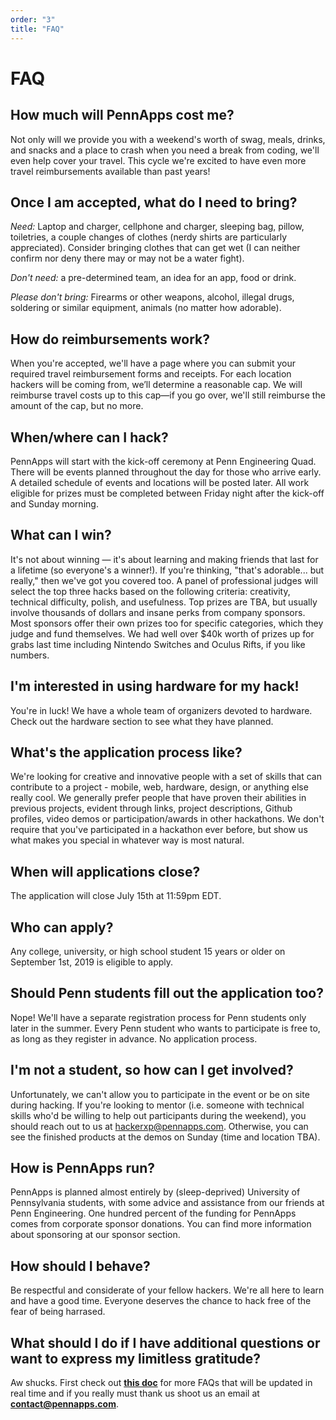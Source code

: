 ```yaml
---
order: "3"
title: "FAQ"
---
```


# FAQ

## How much will PennApps cost me?

Not only will we provide you with a weekend's worth of swag, meals, drinks, and snacks and a place to crash when you need a break from coding, we'll even help cover your travel. This cycle we're excited to have even more travel reimbursements available than past years!

## Once I am accepted, what do I need to bring?

_Need:_ Laptop and charger, cellphone and charger, sleeping bag, pillow, toiletries, a couple changes of clothes (nerdy shirts are particularly appreciated). Consider bringing clothes that can get wet (I can neither confirm nor deny there may or may not be a water fight).

_Don't need:_ a pre-determined team, an idea for an app, food or drink.

_Please don't bring:_ Firearms or other weapons, alcohol, illegal drugs, soldering or similar equipment, animals (no matter how adorable).

## How do reimbursements work?

When you're accepted, we'll have a page where you can submit your required travel reimbursement forms and receipts. For each location hackers will be coming from, we’ll determine a reasonable cap. We will reimburse travel costs up to this cap—if you go over, we'll still reimburse the amount of the cap, but no more.

## When/where can I hack?

PennApps will start with the kick-off ceremony at Penn Engineering Quad. There will be events planned throughout the day for those who arrive early. A detailed schedule of events and locations will be posted later. All work eligible for prizes must be completed between Friday night after the kick-off and Sunday morning.

## What can I win?

It's not about winning — it's about learning and making friends that last for a lifetime (so everyone's a winner!). If you're thinking, "that's adorable... but really," then we've got you covered too. A panel of professional judges will select the top three hacks based on the following criteria: creativity, technical difficulty, polish, and usefulness. Top prizes are TBA, but usually involve thousands of dollars and insane perks from company sponsors. Most sponsors offer their own prizes too for specific categories, which they judge and fund themselves. We had well over $40k worth of prizes up for grabs last time including Nintendo Switches and Oculus Rifts, if you like numbers.

## I'm interested in using hardware for my hack!

You're in luck! We have a whole team of organizers devoted to hardware. Check out the hardware section to see what they have planned.

## What's the application process like?

We're looking for creative and innovative people with a set of skills that can contribute to a project - mobile, web, hardware, design, or anything else really cool. We generally prefer people that have proven their abilities in previous projects, evident through links, project descriptions, Github profiles, video demos or participation/awards in other hackathons. We don't require that you've participated in a hackathon ever before, but show us what makes you special in whatever way is most natural.

## When will applications close?

The application will close July 15th at 11:59pm EDT.

## Who can apply?

Any college, university, or high school student 15 years or older on September 1st, 2019 is eligible to apply.

## Should Penn students fill out the application too?

Nope! We'll have a separate registration process for Penn students only later in the summer. Every Penn student who wants to participate is free to, as long as they register in advance. No application process.

## I'm not a student, so how can I get involved?

Unfortunately, we can't allow you to participate in the event or be on site during hacking. If you're looking to mentor (i.e. someone with technical skills who'd be willing to help out participants during the weekend), you should reach out to us at hackerxp@pennapps.com. Otherwise, you can see the finished products at the demos on Sunday (time and location TBA).

## How is PennApps run?

PennApps is planned almost entirely by (sleep-deprived) University of Pennsylvania students, with some advice and assistance from our friends at Penn Engineering. One hundred percent of the funding for PennApps comes from corporate sponsor donations. You can find more information about sponsoring at our sponsor section.

## How should I behave?

Be respectful and considerate of your fellow hackers. We're all here to learn and have a good time. Everyone deserves the chance to hack free of the fear of being harrased.

## What should I do if I have additional questions or want to express my limitless gratitude?

Aw shucks. First check out **[this doc](https://docs.google.com/document/d/19Hjom5ZjHyzcFwHYFqVHLFV_sdFr7ki_aYCy4Z52KWU)** for more FAQs that will be updated in real time and if you really must thank us shoot us an email at **contact@pennapps.com**.
